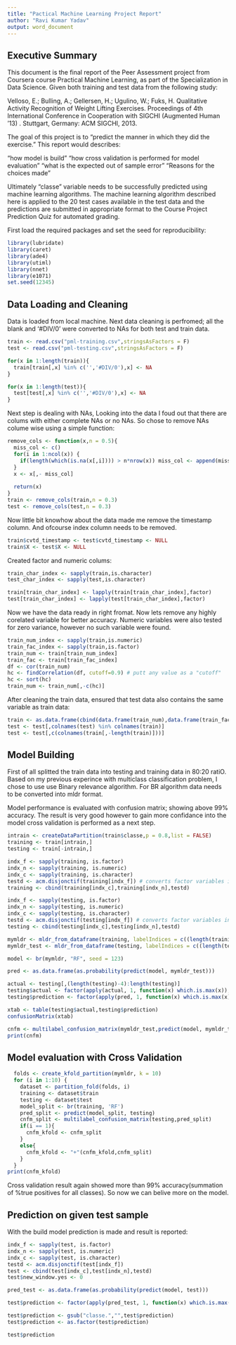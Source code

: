 ```yaml
---
title: "Pactical Machine Learning Project Report"
author: "Ravi Kumar Yadav"
output: word_document
---
```


## Executive Summary
This document is the final report of the Peer Assessment project from Coursera course Practical Machine Learning, as part of the Specialization in Data Science. 
Given both training and test data from the following study:

Velloso, E.; Bulling, A.; Gellersen, H.; Ugulino, W.; Fuks, H. Qualitative Activity Recognition of Weight Lifting Exercises. Proceedings of 4th International Conference in Cooperation with SIGCHI (Augmented Human '13) . Stuttgart, Germany: ACM SIGCHI, 2013.

The goal of this project is to “predict the manner in which they did the exercise.”
This report would describes:

“how model is build”
“how cross validation is performed for model evaluation”
“what is the expected out of sample error”
“Reasons for the choices made”

Ultimately “classe” variable needs to be successfully predicted using machine learning algorithms. The machine learning algorithm described here is applied to the 20 test cases available in the test data and the predictions are submitted in appropriate format to the Course Project Prediction Quiz for automated grading.

First load the required packages and set the seed for reproducibility:
```r
library(lubridate)
library(caret)
library(ade4)
library(utiml)
library(nnet)
library(e1071)
set.seed(12345)
```

## Data Loading and Cleaning 
Data is loaded from local machine. Next data cleaning is perfromed; all the blank and '#DIV/0' were converted to NAs for both test and train data.  
```r
train <- read.csv("pml-training.csv",stringsAsFactors = F)
test <- read.csv("pml-testing.csv",stringsAsFactors = F)

for(x in 1:length(train)){
  train[train[,x] %in% c('','#DIV/0'),x] <- NA
}

for(x in 1:length(test)){
  test[test[,x] %in% c('','#DIV/0'),x] <- NA
}
```

Next step is dealing with NAs, Looking into the data I foud out that there are colums with either complete NAs or no NAs. So chose to remove NAs colume wise using a simple function:

```r
remove_cols <- function(x,n = 0.5){
  miss_col <- c()
  for(i in 1:ncol(x)) {
    if(length(which(is.na(x[,i]))) > n*nrow(x)) miss_col <- append(miss_col,i) 
  }
  x <- x[,- miss_col]
  
  return(x)
}
train <- remove_cols(train,n = 0.3)
test <- remove_cols(test,n = 0.3)
```

Now little bit knowhow about the data made me remove the timestamp column. And ofcourse index column needs to be removed.

```r
train$cvtd_timestamp <- test$cvtd_timestamp <- NULL
train$X <- test$X <- NULL
```

Created factor and numeric colums:

```r
train_char_index <- sapply(train,is.character)
test_char_index <- sapply(test,is.character)

train[train_char_index] <- lapply(train[train_char_index],factor)
test[train_char_index] <- lapply(test[train_char_index],factor)
```

Now we have the data ready in right fromat. Now lets remove any highly corelated variable for better accuracy. Numeric variables were also tested for zero variance, however no such variable were found.

```r
train_num_index <- sapply(train,is.numeric)
train_fac_index <- sapply(train,is.factor)
train_num <- train[train_num_index]
train_fac <- train[train_fac_index]
df <- cor(train_num)
hc <- findCorrelation(df, cutoff=0.9) # putt any value as a "cutoff" 
hc <- sort(hc)
train_num <- train_num[,-c(hc)]
```

After cleaning the train data, ensured that test data also contains the same variable as train data:

```r
train <- as.data.frame(cbind(data.frame(train_num),data.frame(train_fac)))
test <- test[,colnames(test) %in% colnames(train)]
test <- test[,c(colnames(train[,-length(train)]))]
```

## Model Building
First of all splitted the train data into testing and training data in 80:20 ratiO.
Based on my previous experince with multiclass classification problem, I chose to use use Binary relevance algorithm. For BR algorithm data needs to be converted into mldr format. 

Model performance is evaluated with confusion matrix; showing above 99% accuracy. The result is very good however to gain more confidance into the model cross validation is performed as a next step.

```r
intrain <- createDataPartition(train$classe,p = 0.8,list = FALSE)
training <- train[intrain,]
testing <- train[-intrain,]

indx_f <- sapply(training, is.factor)
indx_n <- sapply(training, is.numeric)
indx_c <- sapply(training, is.character)
testd <- acm.disjonctif(training[indx_f]) # converts factor variables into dummy binary variables
training <- cbind(training[indx_c],training[indx_n],testd)

indx_f <- sapply(testing, is.factor)
indx_n <- sapply(testing, is.numeric)
indx_c <- sapply(testing, is.character)
testd <- acm.disjonctif(testing[indx_f]) # converts factor variables into dummy binary variables
testing <- cbind(testing[indx_c],testing[indx_n],testd)

mymldr <- mldr_from_dataframe(training, labelIndices = c((length(training)-4):length(training)), name = "trainMLDR")
mymldr_test <- mldr_from_dataframe(testing, labelIndices = c((length(testing)-4):length(testing)), name = "testMLDR")

model <- br(mymldr, "RF", seed = 123)

pred <- as.data.frame(as.probability(predict(model, mymldr_test)))

actual <- testing[,(length(testing)-4):length(testing)]
testing$actual <- factor(apply(actual, 1, function(x) which.is.max(x)), labels = colnames(actual))
testing$prediction <- factor(apply(pred, 1, function(x) which.is.max(x)), labels = colnames(pred))

xtab <- table(testing$actual,testing$prediction)
confusionMatrix(xtab)

cnfm <- multilabel_confusion_matrix(mymldr_test,predict(model, mymldr_test))
print(cnfm)
```

## Model evaluation with Cross Validation 

```r
  folds <- create_kfold_partition(mymldr, k = 10)
  for (i in 1:10) {
    dataset <- partition_fold(folds, i)
    training <- dataset$train
    testing <- dataset$test
    model_split <- br(training, 'RF')
    pred_split <- predict(model_split, testing)
    cnfm_split <- multilabel_confusion_matrix(testing,pred_split)
    if(i == 1){
      cnfm_kfold <- cnfm_split
    }
    else{
      cnfm_kfold <- "+"(cnfm_kfold,cnfm_split)
    }
  }
print(cnfm_kfold)
```
Cross validation result again showed more than 99% accuracy(summation of %true positives for all classes). So now we can belive more on the model.

## Prediction on given test sample
With the build model prediction is made and result is reported:
```r
indx_f <- sapply(test, is.factor)
indx_n <- sapply(test, is.numeric)
indx_c <- sapply(test, is.character)
testd <- acm.disjonctif(test[indx_f])
test <- cbind(test[indx_c],test[indx_n],testd)
test$new_window.yes <- 0

pred_test <- as.data.frame(as.probability(predict(model, test)))

test$prediction <- factor(apply(pred_test, 1, function(x) which.is.max(x)), labels = colnames(pred_test))

test$prediction <- gsub("classe.","",test$prediction)
test$prediction <- as.factor(test$prediction)

test$prediction
```


